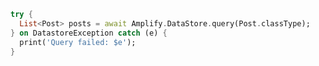 ```dart
try {
  List<Post> posts = await Amplify.DataStore.query(Post.classType);
} on DatastoreException catch (e) {
  print('Query failed: $e');
}
```
